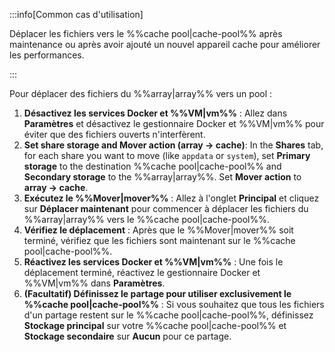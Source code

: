 :::info[Common cas d'utilisation]

Déplacer les fichiers vers le %%cache pool|cache-pool%% après maintenance ou après avoir ajouté un nouvel appareil cache pour améliorer les performances.

:::

Pour déplacer des fichiers du %%array|array%% vers un pool :

1. **Désactivez les services Docker et %%VM|vm%%** : Allez dans **Paramètres** et désactivez le gestionnaire Docker et %%VM|vm%% pour éviter que des fichiers ouverts n'interfèrent.
2. **Set share storage and Mover action (array → cache)**: In the **Shares** tab, for each share you want to move (like `appdata` or `system`), set **Primary storage** to the destination %%cache pool|cache-pool%% and **Secondary storage** to the %%array|array%%. Set **Mover action** to **array → cache**.
3. **Exécutez le %%Mover|mover%%** : Allez à l'onglet **Principal** et cliquez sur **Déplacer maintenant** pour commencer à déplacer les fichiers du %%array|array%% vers le %%cache pool|cache-pool%%.
4. **Vérifiez le déplacement** : Après que le %%Mover|mover%% soit terminé, vérifiez que les fichiers sont maintenant sur le %%cache pool|cache-pool%%.
5. **Réactivez les services Docker et %%VM|vm%%** : Une fois le déplacement terminé, réactivez le gestionnaire Docker et %%VM|vm%% dans **Paramètres**.
6. **(Facultatif) Définissez le partage pour utiliser exclusivement le %%cache pool|cache-pool%%** : Si vous souhaitez que tous les fichiers d'un partage restent sur le %%cache pool|cache-pool%%, définissez **Stockage principal** sur votre %%cache pool|cache-pool%% et **Stockage secondaire** sur **Aucun** pour ce partage.
